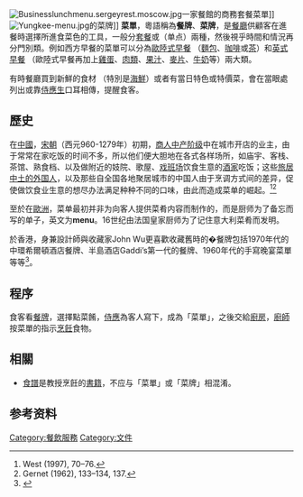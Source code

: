 {{about|餐厅使用的菜单|计算机界面的菜单|选单}}
[[File:Businesslunchmenu.sergeyrest.moscow.jpg|thumb]]一家餐館的商務套餐菜單]]
[[File:Yungkee-menu.jpg|thumb]]的菜牌]]
'''菜單'''，粵語稱為'''餐牌'''、'''菜牌'''，是[[餐廳|餐廳]]供顧客在進餐時選擇所進食菜色的工具，一般分[[套餐|套餐]]或{{link-en|散餐|À la carte}}（单点）兩種，然後視乎時間和情況再分門別類。例如西方早餐的菜單可以分為[[歐陸式早餐|歐陸式早餐]] （[[麵包|麵包]]、[[咖啡|咖啡]]或[[茶|茶]]）和[[英式早餐|英式早餐]] （歐陸式早餐再加上[[雞蛋|雞蛋]]、[[肉類|肉類]]、[[果汁|果汁]]、[[麥片|麥片]]、[[牛奶|牛奶]]等）兩大類。

有時餐廳買到新鮮的食材 （特別是[[海鮮|海鮮]]）或者有當日特色或特價菜，會在當眼處列出或靠[[侍應生|侍應生]]口耳相傳，提醒食客。

==歷史==
在[[中國|中國]]，[[宋朝|宋朝]]（西元960-1279年）初期，[[四民|商人中产阶级]]中在城市开店的业主，由于常常在家吃饭的时间不多，所以他们便大胆地在各式各样场所，如庙宇、客栈、茶馆、熟食档、以及做附近的妓院、歌屋、[[宋朝文化#戏曲|戏班场]]饮食生意的[[餐馆|酒家]]吃饭；这些[[宋朝社会#本地、外国、宗教等少数人口|旅居中土的外国人]]，以及那些自全国各地聚居城市的中国人由于烹调方式间的差异，促使做饮食业生意的想尽办法满足种种不同的口味，由此而造成菜单的崛起。<ref>West (1997), 70–76.</ref><ref>Gernet (1962), 133–134, 137.</ref>

至於在[[歐洲|歐洲]]，菜单最初并非为向客人提供菜肴内容而制作的，而是厨师为了备忘而写的单子，英文为'''menu'''。16世纪由法国皇家厨师为了记住意大利菜肴而发明。

於香港，身兼設計師與收藏家John Wu更喜歡收藏舊時的�餐牌包括1970年代的中環希爾頓酒店餐牌、半島酒店Gaddi’s第一代的餐牌、1960年代的手寫晚宴菜單等等<ref>{{Cite web |url=https://bkb.mpweekly.com/%E9%A3%B2%E9%A3%9F/20180713-78292 |title=珍藏香港舊餐牌　收藏家追憶黃金年代 |access-date=2018-07-14 |archive-url=https://web.archive.org/web/20180714051017/https://bkb.mpweekly.com/%E9%A3%B2%E9%A3%9F/20180713-78292 |archive-date=2018-07-14 |dead-url=yes }}</ref>。

==程序==
食客看[[餐牌|餐牌]]，選擇點菜餚，[[侍應|侍應]]為客人寫下，成為「菜單」，之後交給[[廚房|廚房]]，[[廚師|廚師]]按菜單的指示[[烹飪|烹飪]]食物。

==相關==
* [[食譜|食譜]]是教授烹飪的[[書籍|書籍]]，不应与「菜單」或「菜牌」相混淆。

==参考资料==
{{reflist}}
{{commonscat|Food menus}}

{{Authority control}}
[[Category:餐飲服務|Category:餐飲服務]]
[[Category:文件|Category:文件]]